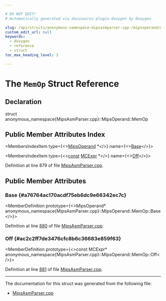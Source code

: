 ```yaml
---

# DO NOT EDIT!
# Automatically generated via docusaurus-plugin-doxygen by Doxygen.

slug: /api/structs/anonymous-namespace-mipsasmparser-cpp-/mipsoperand/memop
custom_edit_url: null
keywords:
  - doxygen
  - reference
  - struct
toc_max_heading_level: 3

---
```





# The `MemOp` Struct Reference

<DoxygenPage pluginConfig={pluginConfig}>



## Declaration

<CodeBlock>struct anonymous_namespace{MipsAsmParser.cpp}::MipsOperand::MemOp</CodeBlock>

## Public Member Attributes Index

<MembersIndex>

<MembersIndexItem
  type={<><a href="/docs/api/classes/anonymous-namespace-mipsasmparser-cpp-/mipsoperand">MipsOperand</a> &#42;</>}
  name={<><a href="#a76764ac170acdf75eb6dc9e66342ec7c">Base</a></>}>
</MembersIndexItem>

<MembersIndexItem
  type={<><a href="/docs/api/files/lib/lib/target/lib/target/aarch64/aarch64promoteconstant-cpp/#a90f8350fecae261c25be85d38b451bff">const</a> <a href="/docs/api/classes/llvm/mcexpr">MCExpr</a> &#42;</>}
  name={<><a href="#ac2c2ff7de3476cfc8b6c36683e859f63">Off</a></>}>
</MembersIndexItem>

</MembersIndex>


Definition at line 879 of file <a href="/docs/api/files/lib/lib/target/lib/target/mips/lib/target/mips/asmparser/mipsasmparser-cpp">MipsAsmParser.cpp</a>.

<SectionDefinition>

## Public Member Attributes

### Base {#a76764ac170acdf75eb6dc9e66342ec7c}

<MemberDefinition
  prototype={<>MipsOperand&#42; anonymous&#95;namespace&#123;MipsAsmParser.cpp&#125;::MipsOperand::MemOp::Base</>}>

Definition at line <a href="/docs/api/files/lib/lib/target/lib/target/mips/lib/target/mips/asmparser/mipsasmparser-cpp/#l00880">880</a> of file <a href="/docs/api/files/lib/lib/target/lib/target/mips/lib/target/mips/asmparser/mipsasmparser-cpp">MipsAsmParser.cpp</a>.
</MemberDefinition>

### Off {#ac2c2ff7de3476cfc8b6c36683e859f63}

<MemberDefinition
  prototype={<>const MCExpr&#42; anonymous&#95;namespace&#123;MipsAsmParser.cpp&#125;::MipsOperand::MemOp::Off</>}>

Definition at line <a href="/docs/api/files/lib/lib/target/lib/target/mips/lib/target/mips/asmparser/mipsasmparser-cpp/#l00881">881</a> of file <a href="/docs/api/files/lib/lib/target/lib/target/mips/lib/target/mips/asmparser/mipsasmparser-cpp">MipsAsmParser.cpp</a>.
</MemberDefinition>

</SectionDefinition>

<hr/>

The documentation for this struct was generated from the following file:

<ul>
<li><a href="/docs/api/files/lib/lib/target/lib/target/mips/lib/target/mips/asmparser/mipsasmparser-cpp">MipsAsmParser.cpp</a></li>
</ul>

</DoxygenPage>
